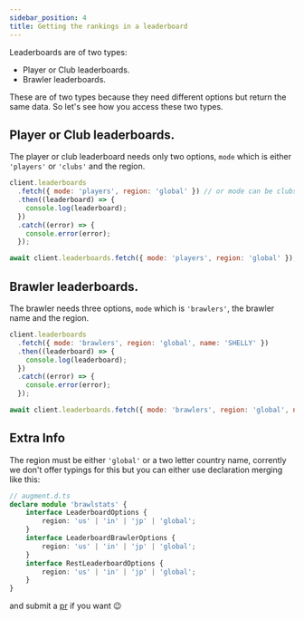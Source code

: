 ```yaml
---
sidebar_position: 4
title: Getting the rankings in a leaderboard
---
```



Leaderboards are of two types:
* Player or Club leaderboards.
* Brawler leaderboards.

These are of two types because they need different options but return the same data. So let's see how you access these two types.

## Player or Club leaderboards.
The player or club leaderboard needs only two options, `mode` which is either `'players'` or `'clubs'` and the region.
<Tabs groupId="language-choice">
<TabItem value="javascript" label="JavaScript" default>

```javascript
client.leaderboards
  .fetch({ mode: 'players', region: 'global' }) // or mode can be clubs
  .then((leaderboard) => {
    console.log(leaderboard);
  })
  .catch((error) => {
    console.error(error);
  });
```

</TabItem>
<TabItem value="esm" label="ESM">

```javascript
await client.leaderboards.fetch({ mode: 'players', region: 'global' }); // or mode can be clubs
```

</TabItem>
</Tabs>


## Brawler leaderboards.
The brawler needs three options, `mode` which is `'brawlers'`, the brawler name and the region.
<Tabs groupId="language-choice">
<TabItem value="javascript" label="JavaScript" default>

```javascript
client.leaderboards
  .fetch({ mode: 'brawlers', region: 'global', name: 'SHELLY' }) 
  .then((leaderboard) => {
    console.log(leaderboard);
  })
  .catch((error) => {
    console.error(error);
  });
```

</TabItem>
<TabItem value="esm" label="ESM">

```javascript
await client.leaderboards.fetch({ mode: 'brawlers', region: 'global', name: 'SHELLY' });
```

</TabItem>
</Tabs>

## Extra Info
The region must be either `'global'` or a two letter country name, corrently we don't offer typings for this but you can either use declaration merging like this:
```typescript
// augment.d.ts
declare module 'brawlstats' {
	interface LeaderboardOptions {
		region: 'us' | 'in' | 'jp' | 'global';
	}
	interface LeaderboardBrawlerOptions {
		region: 'us' | 'in' | 'jp' | 'global';
	}
	interface RestLeaderboardOptions {
		region: 'us' | 'in' | 'jp' | 'global';
	}
}
```
and submit a [pr](https://github.com/SpecteraLabs/npm-packages) if you want :wink:
